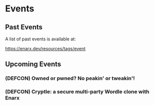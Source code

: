 

# Events

## Past Events

A list of past events is available at:

https://enarx.dev/resources/tags/event


## Upcoming Events
 

### (DEFCON) Owned or pwned? No peakin' or tweakin'!

<DEFCON2 />

### (DEFCON) Cryptle: a secure multi-party Wordle clone with Enarx

<DEFCON />